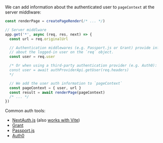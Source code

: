 We can add information about the authenticated user to `pageContext` at the server middlware:

```js
const renderPage = createPageRender(/* ... */)

// Server middlware
app.get('*', async (req, res, next) => {
  const url = req.originalUrl

  // Authentication middlewares (e.g. Passport.js or Grant) provide information
  // about the logged-in user on the `req` object.
  const user = req.user

  /* Or when using a third-party authentication provider (e.g. Auth0):
  const user = await authProviderApi.getUser(req.headers)
  */

  // We add the user auth information to `pageContext`
  const pageContext = { user, url }
  const result = await renderPage(pageContext)
  /* ... */
})
```

Common auth tools:
- [NextAuth.js](https://github.com/nextauthjs/next-auth) (also [works with Vite](https://github.com/s-kris/vite-ssr-next-auth))
- [Grant](https://github.com/simov/grant)
- [Passport.js](https://github.com/jaredhanson/passport)
- [Auth0](https://auth0.com/)
